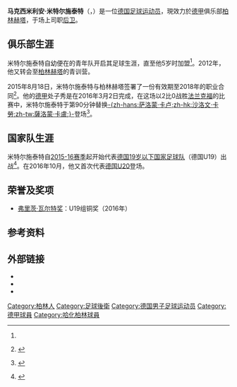 {{noteTA
|G1=Football|G2=uefa|G3=德甲
|1=zh-hans:马克西米利安·米特尔施泰特;zh-hk:麥斯米利安·米圖斯達特;zh-tw:馬克西米利安·米特爾施泰特;
|2=zh-hans:米特尔施泰特;zh-hk:米圖斯達特;zh-tw:米特爾施泰特;
|3=zh-hans:弗里茨·瓦尔特;zh-hk:費斯·禾達;zh-tw:弗里茨·瓦爾特;
}}
{{Infobox football biography
| name        = 马克西米利安·米特尔施泰特<br />Maximilian Mittelstädt
| fullname    = {{lang|de|Maximilian Mittelstädt}}
| image       = Hertha_BSC_vs._West_Ham_United_20190731_(073).jpg
| birth_date  = {{Birth date and age|1997|3|18|df=y}}
| birth_place = {{GER}}[[柏林|柏林]]
| height      = {{height|m=1.78}}
| currentclub = [[柏林赫塔|柏林赫塔]]
| clubnumber  = 17
| position    = [[後衛_(足球)|后卫]]
| youthyears1 = 
| youthclubs1 = {{link-de|斯塔肯体育俱乐部|SC Staaken|斯塔肯}}
| youthyears2 = {{0|0000}}–2012
| youthclubs2 = {{link-de|策伦多夫赫塔|Hertha Zehlendorf}}
| youthyears3 = 2012–2015
| youthclubs3 = [[柏林赫塔體育俱樂部|柏林赫塔]]
| years1 = 2015– | clubs1 = {{link-en|柏林赫塔二队|Hertha BSC II}}    | caps1 = 17 | goals1 = 3
| years2 = 2015– | clubs2 = [[柏林赫塔體育俱樂部|柏林赫塔]] | caps2 = 93 | goals2 = 2
| nationalyears1 = 2014–2015
| nationalteam1  = [[德国18岁以下国家足球队|德国U18]]
| nationalcaps1  = 5
| nationalgoals1 = 0
| nationalyears2 = 2015–2016
| nationalteam2  = [[德国19岁以下国家足球队|德国U19]]
| nationalcaps2  = 8
| nationalgoals2 = 0
| nationalyears3 = 2016–2018
| nationalteam3  = [[德国20岁以下国家足球队|德国U20]]
| nationalcaps3  = 6
| nationalgoals3 = 1
| nationalyears4 = 2018–2019
| nationalteam4  = [[德國21歲以下國家足球隊|德国U21]]
| nationalcaps4  = 5
| nationalgoals4 = 1
| pcupdate       = 2021年1月30日
| ntupdate       = 
}}
'''马克西米利安·米特尔施泰特'''（{{lang-de|'''Maximilian Mittelstädt'''}}，{{bd|1997年|3月18日|catIdx=Mittelstädt, Maximilian}}）是一位[[德国|德国]][[足球运动员|足球运动员]]，現效力於[[德甲|德甲]]俱乐部[[柏林赫塔體育俱樂部|柏林赫塔]]，于场上司职[[後衛_(足球)|后卫]]。

==俱乐部生涯==
米特尔施泰特自幼便在{{link-de|斯塔肯体育俱乐部|SC Staaken|斯塔肯}}的青年队开启其足球生涯，直至他5岁时加盟{{link-de|策伦多夫赫塔|Hertha Zehlendorf}}<ref name="berliner-zeitung"/>。2012年，他又转会至[[柏林赫塔|柏林赫塔]]的青训营。

2015年8月18日，米特尔施泰特与柏林赫塔签署了一份有效期至2018年的职业合同<ref name="berliner-zeitung">{{Internetquelle|autor=Ninja Priesterjahn|url=http://www.berliner-zeitung.de/sport/hertha-bsc/hertha-youngster-maximilian-mittelstaedt--mama--ich-hab--einen-termin-bei-preetz---22387404|titel=Hertha-Youngster Maximilian Mittelstädt „Mama, ich hab’ einen Termin bei Preetz!“|hrsg={{link-de|柏林人报|Berliner Zeitung|Berliner Zeitung}}|datum=2015-09-04|zugriff=2016-03-03}} {{Wayback|url=http://www.berliner-zeitung.de/sport/hertha-bsc/hertha-youngster-maximilian-mittelstaedt--mama--ich-hab--einen-termin-bei-preetz---22387404 |date=20160321014627 }}</ref>。他的[[德甲|德甲]]处子秀是在2016年3月2日完成，在这场以2比0战胜[[法兰克福足球俱乐部|法兰克福]]的比赛中，米特尔施泰特于第90分钟替换[[萨洛蒙·卡卢|-{zh-hans:萨洛蒙·卡卢;zh-hk:沙洛文·卡勞;zh-tw:薩洛蒙·卡盧;}-]]登场<ref>{{Internetquelle|url=http://www.kicker.de/news/fussball/bundesliga/spieltag/1-bundesliga/2015-16/24/2855145/livematch_hertha-bsc-29_eintracht-frankfurt-32.html|titel=Hertha BSC – Eintracht Frankfurt|hrsg=[[踢球者|Kicker-Sportmagazin]]|datum=2016-03-02|zugriff=2016-03-03}} {{Wayback|url=http://www.kicker.de/news/fussball/bundesliga/spieltag/1-bundesliga/2015-16/24/2855145/livematch_hertha-bsc-29_eintracht-frankfurt-32.html |date=20170214180722 }}</ref>。

==国家队生涯==
米特尔施泰特自[[2015年至2016年德国足球甲级联赛|2015-16赛季]]起开始代表[[德国19岁以下国家足球队|德国19岁以下国家足球队]]（德国U19）出战<ref>{{Internetquelle|url=http://www.dfb.de/u-19-junioren/team-und-trainer/profil?_=r&no_cache=1&spieledb_path=%2Fteams%2F31271%2Fnational_player%2F336676|titel=U 19-Junioren: Spielerprofil Maximilian Mittelstädt|hrsg=[[德国足球协会|Deutscher Fußball-Bund]] e. V. (DFB)|datum=2016-00-00|zugriff=2016-04-15}} {{Wayback|url=http://www.dfb.de/u-19-junioren/team-und-trainer/profil?_=r&no_cache=1&spieledb_path=%2Fteams%2F31271%2Fnational_player%2F336676 |date=20160916164305 }}</ref>。在2016年10月，他又首次代表[[德国20岁以下国家足球队|德国U20]]登场。

==荣誉及奖项==
* [[弗里茨·瓦尔特奖|弗里茨·瓦尔特奖]]：U19组铜奖（2016年）

==参考资料==
{{reflist}}

==外部链接==
* {{Soccerway}} 
* {{fussballdaten|mittelstaedtmaximilian}}
* {{wfb|maximilian-mittelstaedt}}

{{哈化柏林球員名單}}
{{弗里茨·瓦尔特奖U19}}

{{DEFAULTSORT:Mittelstadt, Maximilian}}
[[Category:柏林人|Category:柏林人]]
[[Category:足球後衛|Category:足球後衛]]
[[Category:德国男子足球运动员|Category:德国男子足球运动员]]
[[Category:德甲球員|Category:德甲球員]]
[[Category:哈化柏林球員|Category:哈化柏林球員]]